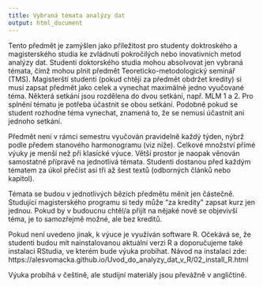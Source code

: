 ```yaml
---
title: Vybraná témata analýzy dat
output: html_document
---
```


Tento předmět je zamýšlen jako příležitost pro studenty doktroského a magisterského studia ke zvládnutí pokročilých nebo inovativních metod analýzy dat. Studenti doktorského studia mohou absolvovat jen vybraná témata, čímž mohou plnit předmět Teoreticko-metodologický seminář (TMS). Magisterští studenti (pokud chtějí za předmět obdržet kredity) si musí zapsat předmět jako celek a vynechat maximálně jedno vyučované téma. Některá setkání jsou rozdělena do dvou setkání, např. MLM 1 a 2. Pro splnění tématu je potřeba účastnit se obou setkání. Podobně pokud se student rozhodne téma vynechat, znamená to, že se nemusí účastnit ani jednoho setkání.

Předmět není v rámci semestru vyučován pravidelně každý týden, nýbrž podle předem stanového harmonogramu (viz níže). Celkové množství přímé výuky je menší než při klasické výuce. Větší prostor je naopak věnován samostatné přípravě na jednotlivá témata. Studenti dostanou před každým tématem za úkol přečíst asi tři až šest textů (odborných článků nebo kapitol).

Témata se budou v jednotlivých bězích předmětu měnit jen částečně. Studující magisterského programu si tedy může "za kredity" zapsat kurz jen jednou. Pokud by v budoucnu chtěl/a přijít na nějaké nově se objevivší téma, je to samozřejmě možné, ale bez kreditů.

Pokud není uvedeno jinak, k výuce je využíván software R. Očekává se, že studenti budou mít nainstalovanou aktuální verzi R a doporučujeme také instalaci RStudia, ve kterém bude výuka probíhat. Návod na instalaci zde: https://alesvomacka.github.io/Uvod_do_analyzy_dat_v_R/02_install_R.html

Výuka probíhá v češtině, ale studijní materiály jsou převážně v angličtině.
